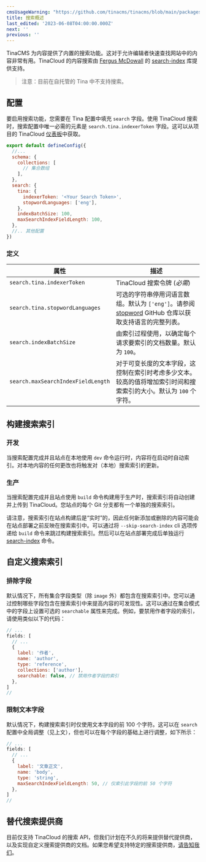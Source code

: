 ```yaml
---
cmsUsageWarning: "https://github.com/tinacms/tinacms/blob/main/packages/tinacms/src/admin/pages/CollectionListPage.tsx"
title: 搜索概述
last_edited: '2023-06-08T04:00:00.000Z'
next: ''
previous: ''
---
```


TinaCMS 为内容提供了内置的搜索功能。这对于允许编辑者快速查找网站中的内容非常有用。TinaCloud 的内容搜索由 [Fergus McDowall](https://github.com/fergiemcdowall "Fergus McDowall") 的 [search-index](https://www.npmjs.com/package/search-index "search-index") 库提供支持。

> 注意：目前在自托管的 Tina 中不支持搜索。

## 配置

要启用搜索功能，您需要在 Tina 配置中填充 `search` 字段。使用 TinaCloud 搜索时，搜索配置中唯一必需的元素是 `search.tina.indexerToken` 字段。这可以从项目的 TinaCloud [仪表板](/docs/tina-cloud/dashboard/projects/#api-tokens)中获取。

```javascript
export default defineConfig({
  //...
  schema: {
    collections: [
      // 集合数组
    ],
  },
  search: {
    tina: {
      indexerToken: '<Your Search Token>',
      stopwordLanguages: ['eng'],
    },
    indexBatchSize: 100,
    maxSearchIndexFieldLength: 100,
  },
  //.. 其他配置
})
```

### 定义

| 属性                              | 描述                                                                                                                                                                                                         |
| --------------------------------- | ---------------------------------------------------------------------------------------------------------------------------------------------------------------------------------------------------------- |
| `search.tina.indexerToken`        | TinaCloud 搜索令牌 (*必需*)                                                                                                                                                                                 |
| `search.tina.stopwordLanguages`   | 可选的字符串停用词语言数组。默认为 `['eng']`。请参阅 [stopword](https://github.com/fergiemcdowall/stopword#language-code) GitHub 仓库以获取支持语言的完整列表。                                              |
| `search.indexBatchSize`           | 由索引过程使用，以确定每个请求要索引的文档数量。默认为 `100`。                                                                                                                                              |
| `search.maxSearchIndexFieldLength`| 对于可变长度的文本字段，这控制在索引时考虑多少文本。较高的值将增加索引时间和搜索索引的大小。默认为 `100` 个字符。                                                                                           |

## 构建搜索索引

### 开发

当搜索配置完成并且站点在本地使用 `dev` 命令运行时，内容将在启动时自动索引。对本地内容的任何更改也将触发对（本地）搜索索引的更新。

### 生产

当搜索配置完成并且站点使用 `build` 命令构建用于生产时，搜索索引将自动创建并上传到 TinaCloud。您站点的每个 Git 分支都有一个单独的搜索索引。

请注意，搜索索引在站点构建后是“实时”的，因此任何新添加或删除的内容可能会在站点部署之前反映在搜索索引中。可以通过将 `--skip-search-index` cli 选项传递给 `build` 命令来跳过构建搜索索引。然后可以在站点部署完成后单独运行 [search-index](/docs/cli-overview/#tinacms-search-index) 命令。

## 自定义搜索索引

### 排除字段

默认情况下，所有集合字段类型（除 `image` 外）都包含在搜索索引中。您可以通过控制哪些字段包含在搜索索引中来提高内容的可发现性。这可以通过在集合模式中的字段上设置可选的 `searchable` 属性来完成。例如，要禁用作者字段的索引，请使用类似以下的代码：

```javascript
// ...
fields: [
  // ...
  {
    label: '作者',
    name: 'author',
    type: 'reference',
    collections: ['author'],
    searchable: false, // 禁用作者字段的索引
  },
]
//
```

### 限制文本字段

默认情况下，构建搜索索引时仅使用文本字段的前 100 个字符。这可以在 `search` 配置中全局调整（见上文），但也可以在每个字段的基础上进行调整，如下所示：

```javascript
// ...
fields: [
  // ...
  {
    label: '文章正文',
    name: 'body',
    type: 'string',
    maxSearchIndexFieldLength: 50, // 仅索引此字段的前 50 个字符
  },
]
//
```

## 替代搜索提供商

目前仅支持 TinaCloud 的搜索 API，但我们计划在不久的将来提供替代提供商，以及实现自定义搜索提供商的文档。如果您希望支持特定的搜索提供商，[请告知我们](https://github.com/tinacms/tinacms/discussions)。